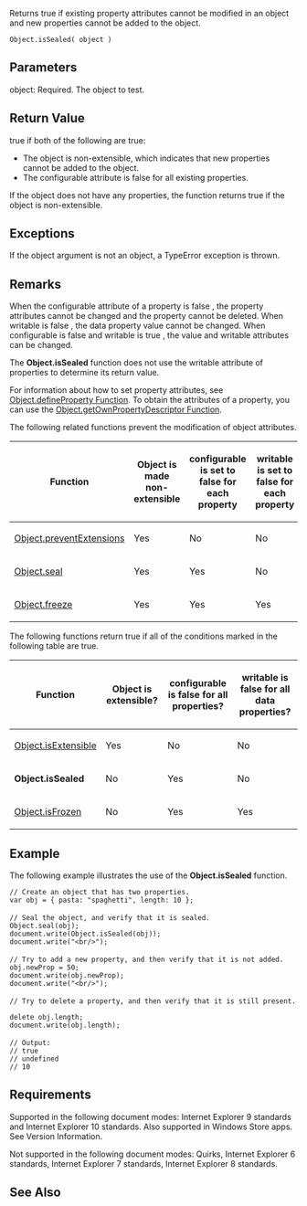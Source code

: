 Returns true if existing property attributes cannot be modified in an object and new properties cannot be added to the object.

 Object.isSealed( object )

==Parameters==
; object: Required. The object to test.

==Return Value==
true if both of the following are true:

* The object is non-extensible, which indicates that new properties cannot be added to the object.
* The configurable attribute is false for all existing properties.
If the object does not have any properties, the function returns true if the object is non-extensible.


==Exceptions==
If the object argument is not an object, a TypeError exception is thrown.


==Remarks==
When the configurable attribute of a property is false , the property attributes cannot be changed and the property cannot be deleted. When writable is false , the data property value cannot be changed. When configurable is false and writable is true , the value and writable attributes can be changed.

The '''Object.isSealed''' function does not use the writable attribute of properties to determine its return value.

For information about how to set property attributes, see [[Objects/Object/Object.defineProperty|Object.defineProperty Function]]. To obtain the attributes of a property, you can use the [[Objects/Object/Object.getOwnPropertyDescriptor Function|Object.getOwnPropertyDescriptor Function]].

The following related functions prevent the modification of object attributes.

{| class='wikitable'
|-
! Function
! Object is made non-extensible
! configurable is set to false for each property
! writable is set to false for each property
|-
| [[Objects/Object/Object.preventExtensions|Object.preventExtensions]]
| Yes
| No
| No
|-
| [[Objects/Object/Object.seal|Object.seal]]
| Yes
| Yes
| No
|-
| [[Objects/Object/Object.freeze|Object.freeze]]
| Yes
| Yes
| Yes
|}
The following functions return true if all of the conditions marked in the following table are true.

{| class='wikitable'
|-
! Function
! Object is extensible?
! configurable is false for all properties?
! writable is false for all data properties?
|-
| [[Objects/Object/Object.isExtensible|Object.isExtensible]]
| Yes
| No
| No
|-
| '''Object.isSealed'''
| No
| Yes
| No
|-
| [[Objects/Object/Object.isFrozen|Object.isFrozen]]
| No
| Yes
| Yes
|}

==Example==
The following example illustrates the use of the '''Object.isSealed''' function.

 // Create an object that has two properties.
 var obj = { pasta: "spaghetti", length: 10 };
 
 // Seal the object, and verify that it is sealed.
 Object.seal(obj);
 document.write(Object.isSealed(obj));
 document.write("&lt;br/&gt;");
 
 // Try to add a new property, and then verify that it is not added. 
 obj.newProp = 50;
 document.write(obj.newProp);
 document.write("&lt;br/&gt;");
 
 // Try to delete a property, and then verify that it is still present. 
 delete obj.length;
 document.write(obj.length);
 
 // Output:
 // true
 // undefined
 // 10

==Requirements==
Supported in the following document modes: Internet Explorer 9 standards and Internet Explorer 10 standards. Also supported in Windows Store apps. See Version Information.

Not supported in the following document modes: Quirks, Internet Explorer 6 standards, Internet Explorer 7 standards, Internet Explorer 8 standards.


==See Also==

              

              

              

              

              

              

              
